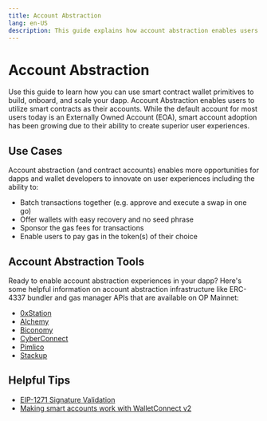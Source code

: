 ```yaml
---
title: Account Abstraction
lang: en-US
description: This guide explains how account abstraction enables users to utilize smart contracts to build, onboard, and scale dapps.
---
```


# Account Abstraction

Use this guide to learn how you can use smart contract wallet primitives to build, onboard, and scale your dapp.
Account Abstraction enables users to utilize smart contracts as their accounts. While the default account for most users today is an Externally Owned Account (EOA), smart account adoption has been growing due to their ability to create superior user experiences.

## Use Cases

Account abstraction (and contract accounts) enables more opportunities for dapps and wallet developers to innovate on user experiences including the ability to:

-   Batch transactions together (e.g. approve and execute a swap in one go)
-   Offer wallets with easy recovery and no seed phrase
-   Sponsor the gas fees for transactions
-   Enable users to pay gas in the token(s) of their choice

## Account Abstraction Tools

Ready to enable account abstraction experiences in your dapp? Here's some helpful information on account abstraction infrastructure like ERC-4337 bundler and gas manager APIs that are available on OP Mainnet:

-   [0xStation](https://docs.station.express/overview/intro)
-   [Alchemy](https://www.alchemy.com/account-abstraction)
-   [Biconomy](https://docs.biconomy.io/docs/category/biconomy-aa-stack)
-   [CyberConnect](https://docs.cyberconnect.me/)
-   [Pimlico](https://docs.pimlico.io/)
-   [Stackup](https://docs.stackup.sh/docs)

## Helpful Tips

-   [EIP-1271 Signature Validation](https://eip1271.io/)
-   [Making smart accounts work with WalletConnect v2](https://safe-global.notion.site/WalletConnect-v2-update-Issues-and-solutions-for-smart-wallets-3fc32fad6af4485fa5823eaebd486819)
